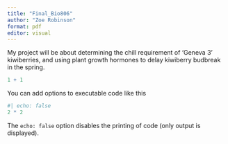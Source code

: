 ```yaml
---
title: "Final_Bio806"
author: "Zoe Robinson"
format: pdf
editor: visual
---
```


My project will be about determining the chill requirement of 'Geneva 3' kiwiberries, and using plant growth hormones to delay kiwiberry budbreak in the spring.

```r
1 + 1
```

You can add options to executable code like this

```r
#| echo: false
2 * 2
```

The `echo: false` option disables the printing of code (only output is displayed).
